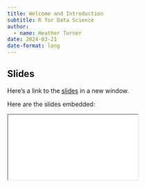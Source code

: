 ```yaml
---
title: Welcome and Introduction
subtitle: R for Data Science
author: 
  - name: Heather Turner
date: 2024-03-21
date-format: long
---
```


## Slides

Here's a link to the [slides](/slides/01-welcome/index.qmd){target="_blank"} in a new window. 

Here are the slides embedded:

<iframe class="slide-deck ar3x2" src="/slides/01-welcome/index.html" title="01-welcome slides">
</iframe>
